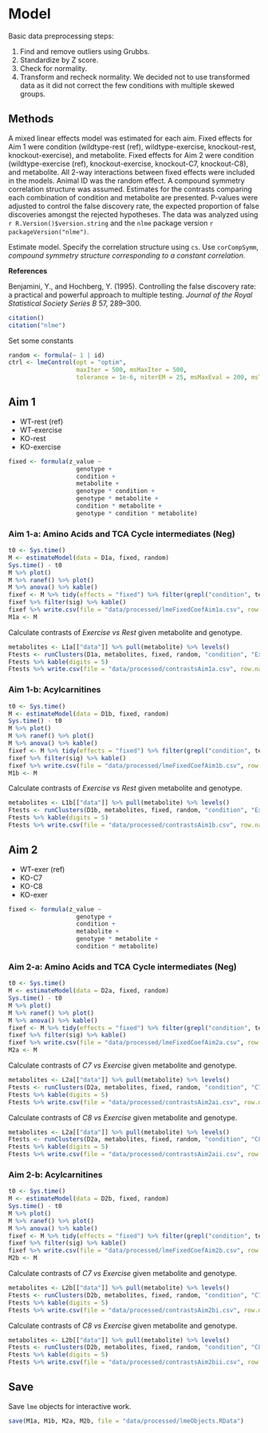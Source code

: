 # Model

Basic data preprocessing steps:

1. Find and remove outliers using Grubbs.
2. Standardize by Z score.
3. Check for normality.
4. Transform and recheck normality. We decided not to use transformed data as it did not correct the few conditions with multiple skewed groups.


## Methods

A mixed linear effects model was estimated for each aim.
Fixed effects for Aim 1 were condition (wildtype-rest (ref), wildtype-exercise, knockout-rest, knockout-exercise), and metabolite.
Fixed effects for Aim 2 were condition (wildtype-exercise (ref), knockout-exercise, knockout-C7, knockout-C8), and metabolite.
All 2-way interactions between fixed effects were included in the models.
Animal ID was the random effect.
A compound symmetry correlation structure was assumed.
Estimates for the contrasts comparing each combination of condition and metabolite are presented.
P-values were adjusted to control the false discovery rate, the expected proportion of false discoveries amongst the rejected hypotheses.
The data was analyzed using `r R.Version()$version.string` and the `nlme` package version `r packageVersion("nlme")`.

Estimate model.
Specify the correlation structure using `cs`.
Use `corCompSymm`, *compound symmetry structure corresponding to a constant correlation*.

**References**

Benjamini, Y., and Hochberg, Y.
(1995).
Controlling the false discovery rate: a practical and powerful approach to multiple testing.
*Journal of the Royal Statistical Society Series B* 57, 289–300.

```r
citation()
citation("nlme")
```

Set some constants

```r
random <- formula(~ 1 | id)
ctrl <- lmeControl(opt = "optim",
                   maxIter = 500, msMaxIter = 500,
                   tolerance = 1e-6, niterEM = 25, msMaxEval = 200, msTol = 1e-7)
```


## Aim 1

* WT-rest (ref)
* WT-exercise
* KO-rest
* KO-exercise

```r
fixed <- formula(z_value ~
                   genotype +
                   condition +
                   metabolite +
                   genotype * condition +
                   genotype * metabolite +
                   condition * metabolite +
                   genotype * condition * metabolite)
```

### Aim 1-a: Amino Acids and TCA Cycle intermediates (Neg)

```r
t0 <- Sys.time()
M <- estimateModel(data = D1a, fixed, random)
Sys.time() - t0
M %>% plot()
M %>% ranef() %>% plot()
M %>% anova() %>% kable()
fixef <- M %>% tidy(effects = "fixed") %>% filter(grepl("condition", term)) %>% adjustPvalue()
fixef %>% filter(sig) %>% kable()
fixef %>% write.csv(file = "data/processed/lmeFixedCoefAim1a.csv", row.names = FALSE)
M1a <- M
```

Calculate contrasts of *Exercise vs Rest* given metabolite and genotype.

```r
metabolites <- L1a[["data"]] %>% pull(metabolite) %>% levels()
Ftests <- runClusters(D1a, metabolites, fixed, random, "condition", "Exercise", ctrl)
Ftests %>% kable(digits = 5)
Ftests %>% write.csv(file = "data/processed/contrastsAim1a.csv", row.names = FALSE)
```

### Aim 1-b: Acylcarnitines

```r
t0 <- Sys.time()
M <- estimateModel(data = D1b, fixed, random)
Sys.time() - t0
M %>% plot()
M %>% ranef() %>% plot()
M %>% anova() %>% kable()
fixef <- M %>% tidy(effects = "fixed") %>% filter(grepl("condition", term)) %>% adjustPvalue()
fixef %>% filter(sig) %>% kable()
fixef %>% write.csv(file = "data/processed/lmeFixedCoefAim1b.csv", row.names = FALSE)
M1b <- M
```

Calculate contrasts of *Exercise vs Rest* given metabolite and genotype.

```r
metabolites <- L1b[["data"]] %>% pull(metabolite) %>% levels()
Ftests <- runClusters(D1b, metabolites, fixed, random, "condition", "Exercise", ctrl)
Ftests %>% kable(digits = 5)
Ftests %>% write.csv(file = "data/processed/contrastsAim1b.csv", row.names = FALSE)
```


## Aim 2

* WT-exer (ref)
* KO-C7
* KO-C8
* KO-exer

```r
fixed <- formula(z_value ~
                   genotype +
                   condition +
                   metabolite +
                   genotype * metabolite +
                   condition * metabolite)
```

### Aim 2-a: Amino Acids and TCA Cycle intermediates (Neg)

```r
t0 <- Sys.time()
M <- estimateModel(data = D2a, fixed, random)
Sys.time() - t0
M %>% plot()
M %>% ranef() %>% plot()
M %>% anova() %>% kable()
fixef <- M %>% tidy(effects = "fixed") %>% filter(grepl("condition", term)) %>% adjustPvalue()
fixef %>% filter(sig) %>% kable()
fixef %>% write.csv(file = "data/processed/lmeFixedCoefAim2a.csv", row.names = FALSE)
M2a <- M
```

Calculate contrasts of *C7 vs Exercise* given metabolite and genotype.

```r
metabolites <- L2a[["data"]] %>% pull(metabolite) %>% levels()
Ftests <- runClusters(D2a, metabolites, fixed, random, "condition", "C7", ctrl)
Ftests %>% kable(digits = 5)
Ftests %>% write.csv(file = "data/processed/contrastsAim2ai.csv", row.names = FALSE)
```

Calculate contrasts of *C8 vs Exercise* given metabolite and genotype.

```r
metabolites <- L2a[["data"]] %>% pull(metabolite) %>% levels()
Ftests <- runClusters(D2a, metabolites, fixed, random, "condition", "C8", ctrl)
Ftests %>% kable(digits = 5)
Ftests %>% write.csv(file = "data/processed/contrastsAim2aii.csv", row.names = FALSE)
```

### Aim 2-b: Acylcarnitines

```r
t0 <- Sys.time()
M <- estimateModel(data = D2b, fixed, random)
Sys.time() - t0
M %>% plot()
M %>% ranef() %>% plot()
M %>% anova() %>% kable()
fixef <- M %>% tidy(effects = "fixed") %>% filter(grepl("condition", term)) %>% adjustPvalue()
fixef %>% filter(sig) %>% kable()
fixef %>% write.csv(file = "data/processed/lmeFixedCoefAim2b.csv", row.names = FALSE)
M2b <- M
```

Calculate contrasts of *C7 vs Exercise* given metabolite and genotype.

```r
metabolites <- L2b[["data"]] %>% pull(metabolite) %>% levels()
Ftests <- runClusters(D2b, metabolites, fixed, random, "condition", "C7", ctrl)
Ftests %>% kable(digits = 5)
Ftests %>% write.csv(file = "data/processed/contrastsAim2bi.csv", row.names = FALSE)
```

Calculate contrasts of *C8 vs Exercise* given metabolite and genotype.

```r
metabolites <- L2b[["data"]] %>% pull(metabolite) %>% levels()
Ftests <- runClusters(D2b, metabolites, fixed, random, "condition", "C8", ctrl)
Ftests %>% kable(digits = 5)
Ftests %>% write.csv(file = "data/processed/contrastsAim2bii.csv", row.names = FALSE)
```


## Save

Save `lme` objects for interactive work.

```r
save(M1a, M1b, M2a, M2b, file = "data/processed/lmeObjects.RData")
```
